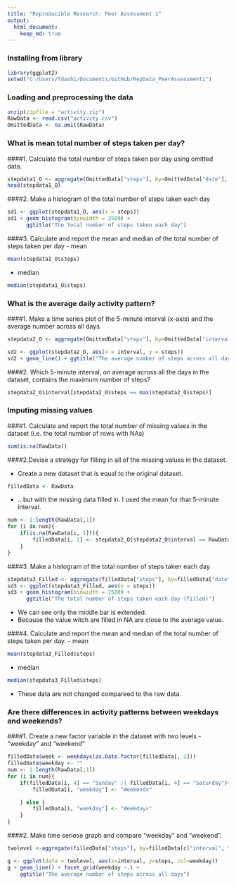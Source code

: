 ```yaml
---
title: "Reproducible Research: Peer Assessment 1"
output: 
  html_document:
    keep_md: true
---
```

### Installing from library
```r
library(ggplot2)
setwd("C:/Users/Tdashi/Documents/GitHub/RepData_PeerAssessment1")
```

### Loading and preprocessing the data
```r
unzip(zipfile = "activity.zip")
RawData <- read.csv("activity.csv")
OmittedData <- na.omit(RawData)
```

### What is mean total number of steps taken per day?
####1. Calculate the total number of steps taken per day using omitted data.
```r
stepdata1_O <- aggregate(OmittedData["steps"], by=OmittedData["date"], FUN=sum)
head(stepdata1_O)
```

####2. Make a histogram of the total number of steps taken each day
```r
sd1 <- ggplot(stepdata1_O, aes(x = steps)) 
sd1 + geom_histogram(binwidth = 2500) +
      ggtitle("The total number of steps taken each day")
```

####3. Calculate and report the mean and median of the total number of steps taken per day
- mean
```r
mean(stepdata1_O$steps)
```
- median
```r
median(stepdata1_O$steps)
```



### What is the average daily activity pattern?

####1. Make a time series plot of the 5-minute interval (x-axis) and the average number across all days.
```r
stepdata2_O <- aggregate(OmittedData["steps"], by=OmittedData["interval"], FUN=mean)

sd2 <- ggplot(stepdata2_O, aes(x = interval, y = steps))
sd2 + geom_line() + ggtitle("The average number of steps across all days")
```

####2. Which 5-minute interval, on average across all the days in the dataset, contains the maximum number of steps?
```r
stepdata2_O$interval[stepdata2_O$steps == max(stepdata2_O$steps)]
```

### Imputing missing values

####1. Calculate and report the total number of missing values in the dataset (i.e. the total number of rows with NAs)
```r
sum(is.na(RawData))
```

####2.Devise a strategy for filling in all of the missing values in the dataset. 

- Create a new dataset that is equal to the original dataset.
```r
filledData <- RawData
```
- ...but with the missing data filled in. I used the mean for that 5-minute interval.
```r
num <- 1:length(RawData[,1])
for (i in num){
    if(is.na(RawData[i, 1])){
        filledData[i, 1] <- stepdata2_O[stepdata2_O$interval == RawData[i,3], 2]
    }
}
```

####3. Make a histogram of the total number of steps taken each day
```r
stepdata3_Filled <- aggregate(filledData["steps"], by=filledData["date"], FUN=sum)
sd3 <- ggplot(stepdata3_Filled, aes(x = steps)) 
sd3 + geom_histogram(binwidth = 2500) +
      ggtitle("The total number of steps taken each day (filled)")
```
* We can see only the middle bar is extended.
* Because the value witch are filled in NA are close to the average value. 

####4. Calculate and report the mean and median of the total number of steps taken per day.
- mean
```r
mean(stepdata3_Filled$steps)
```
- median
```r
median(stepdata3_Filled$steps)
```
* These data are not changed compareed to the raw data.



### Are there differences in activity patterns between weekdays and weekends?
####1. Create a new factor variable in the dataset with two levels - "weekday" and "weekend"
```r
filledData$week <- weekdays(as.Date.factor(filledData[, 2]))
filledData$weekday <- ""
num <- 1:length(RawData[,1])
for (i in num){
    if(filledData[i, 4] == "Sunday" || filledData[i, 4] == "Saturday"){
        filledData[i, "weekday"] <- "Weekends"

    } else {
        filledData[i, "weekday"] <- "Weekdays"
    }
}
```


####2. Make time seriese graph and compare "weekday" and "weekend".
```r
twolevel <-aggregate(filledData["steps"], by=filledData[c("interval", "weekday")], FUN=mean)

g <- ggplot(data = twolevel, aes(x=interval, y=steps, col=weekday))
g + geom_line() + facet_grid(weekday ~.) +
    ggtitle("The average number of steps across all days")
```
